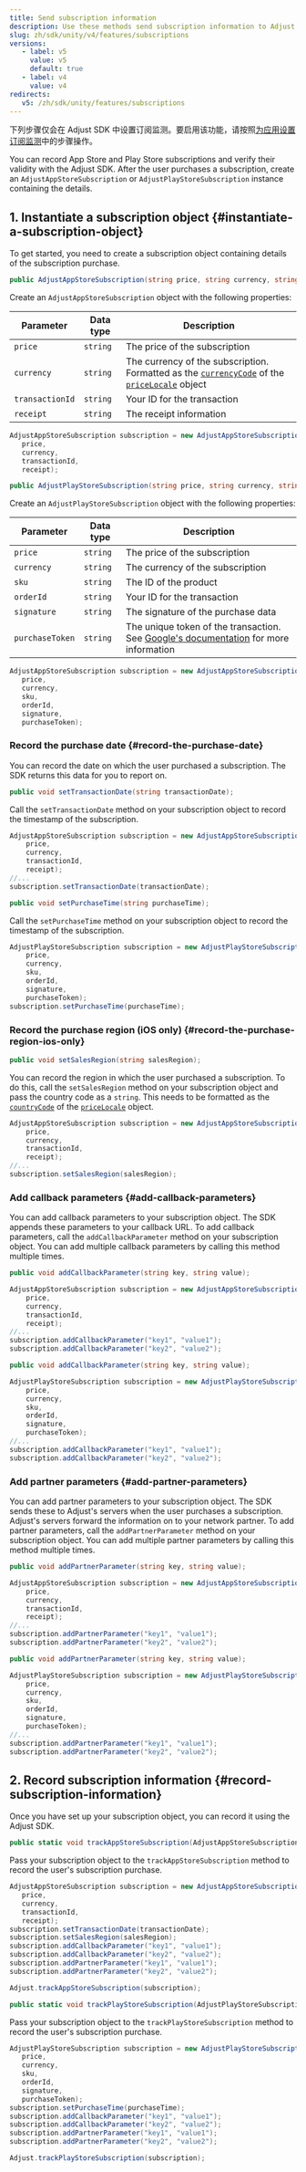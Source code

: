 ```yaml
---
title: Send subscription information
description: Use these methods send subscription information to Adjust.
slug: zh/sdk/unity/v4/features/subscriptions
versions:
   - label: v5
     value: v5
     default: true
   - label: v4
     value: v4
redirects:
   v5: /zh/sdk/unity/features/subscriptions
---
```


<Callout type="important">

下列步骤仅会在 Adjust SDK 中设置订阅监测。要启用该功能，请按照[为应用设置订阅监测](https://help.adjust.com/zh/article/set-up-subscriptions-for-your-app)中的步骤操作。

</Callout>

You can record App Store and Play Store subscriptions and verify their validity with the Adjust SDK. After the user purchases a subscription, create an `AdjustAppStoreSubscription` or `AdjustPlayStoreSubscription` instance containing the details.

## 1\. Instantiate a subscription object \{\#instantiate\-a\-subscription\-object\}

To get started, you need to create a subscription object containing details of the subscription purchase.

<Tabs>
<Tab title="App Store" sync="appstore" icon="PlatformIos"> <CodeBlock title="Method signature">

```cs
public AdjustAppStoreSubscription(string price, string currency, string transactionId, string receipt)
```

</CodeBlock>

Create an `AdjustAppStoreSubscription` object with the following properties:

| Parameter       | Data type | Description                                                                                                                                                                                                                                                                                         |
| --------------- | --------- | --------------------------------------------------------------------------------------------------------------------------------------------------------------------------------------------------------------------------------------------------------------------------------------------------- |
| `price`         | `string`  | The price of the subscription                                                                                                                                                                                                                                                                       |
| `currency`      | `string`  | The currency of the subscription. Formatted as the [`currencyCode`](https://developer.apple.com/documentation/foundation/nslocale/1642836-currencycode?language=objc) of the [`priceLocale`](https://developer.apple.com/documentation/storekit/skproduct/1506145-pricelocale?language=objc) object |
| `transactionId` | `string`  | Your ID for the transaction                                                                                                                                                                                                                                                                         |
| `receipt`       | `string`  | The receipt information                                                                                                                                                                                                                                                                             |

```cs
AdjustAppStoreSubscription subscription = new AdjustAppStoreSubscription(
   price,
   currency,
   transactionId,
   receipt);
```

</Tab>
<Tab title="Play Store" sync="playstore" icon="PlatformGooglePlay"> <CodeBlock title="Method signature">

```cs
public AdjustPlayStoreSubscription(string price, string currency, string sku, string orderId, string signature, string purchaseToken)
```

</CodeBlock>

Create an `AdjustPlayStoreSubscription` object with the following properties:

| Parameter       | Data type | Description                                                                                                                                                                                 |
| --------------- | --------- | ------------------------------------------------------------------------------------------------------------------------------------------------------------------------------------------- |
| `price`         | `string`  | The price of the subscription                                                                                                                                                               |
| `currency`      | `string`  | The currency of the subscription                                                                                                                                                            |
| `sku`           | `string`  | The ID of the product                                                                                                                                                                       |
| `orderId`       | `string`  | Your ID for the transaction                                                                                                                                                                 |
| `signature`     | `string`  | The signature of the purchase data                                                                                                                                                          |
| `purchaseToken` | `string`  | The unique token of the transaction. See [Google's documentation](<https://developer.android.com/reference/com/android/billingclient/api/Purchase#getPurchaseToken()>) for more information |

```cs
AdjustAppStoreSubscription subscription = new AdjustAppStoreSubscription(
   price,
   currency,
   sku,
   orderId,
   signature,
   purchaseToken);
```

</Tab>
</Tabs>

### Record the purchase date {#record-the-purchase-date}

You can record the date on which the user purchased a subscription. The SDK returns this data for you to report on.

<Tabs>
<Tab title="App Store" sync="appstore" icon="PlatformIos"> <CodeBlock title="Method signature">

```cs
public void setTransactionDate(string transactionDate);
```

</CodeBlock>

Call the `setTransactionDate` method on your subscription object to record the timestamp of the subscription.

```cs
AdjustAppStoreSubscription subscription = new AdjustAppStoreSubscription(
    price,
    currency,
    transactionId,
    receipt);
//...
subscription.setTransactionDate(transactionDate);
```

</Tab>
<Tab title="Play Store" sync="playstore" icon="PlatformGooglePlay"> <CodeBlock title="Methdo signature">

```cs
public void setPurchaseTime(string purchaseTime);
```

</CodeBlock>

Call the `setPurchaseTime` method on your subscription object to record the timestamp of the subscription.

```cs
AdjustPlayStoreSubscription subscription = new AdjustPlayStoreSubscription(
    price,
    currency,
    sku,
    orderId,
    signature,
    purchaseToken);
subscription.setPurchaseTime(purchaseTime);
```

</Tab>
</Tabs>

### Record the purchase region \(iOS only\) {#record-the-purchase-region-ios-only}

<CodeBlock title="Method signature">

```cs
public void setSalesRegion(string salesRegion);
```

</CodeBlock>

You can record the region in which the user purchased a subscription. To do this, call the `setSalesRegion` method on your subscription object and pass the country code as a `string`. This needs to be formatted as the [`countryCode`](https://developer.apple.com/documentation/foundation/nslocale/1643060-countrycode?language=swift) of the [`priceLocale`](https://developer.apple.com/documentation/storekit/skproduct/1506145-pricelocale?language=swift) object.

```cs
AdjustAppStoreSubscription subscription = new AdjustAppStoreSubscription(
    price,
    currency,
    transactionId,
    receipt);
//...
subscription.setSalesRegion(salesRegion);
```

### Add callback parameters {#add-callback-parameters}

You can add callback parameters to your subscription object. The SDK appends these parameters to your callback URL. To add callback parameters, call the `addCallbackParameter` method on your subscription object. You can add multiple callback parameters by calling this method multiple times.

<Tabs>
<Tab title="App Store" sync="appstore" icon="PlatformIos"> <CodeBlock title="Method signature">

```cs
public void addCallbackParameter(string key, string value);
```

</CodeBlock>

```cs
AdjustAppStoreSubscription subscription = new AdjustAppStoreSubscription(
    price,
    currency,
    transactionId,
    receipt);
//...
subscription.addCallbackParameter("key1", "value1");
subscription.addCallbackParameter("key2", "value2");
```

</Tab>
<Tab title="Play Store" sync="playstore" icon="PlatformGooglePlay"> <CodeBlock title="Method signature">

```cs
public void addCallbackParameter(string key, string value);
```

</CodeBlock>

```cs
AdjustPlayStoreSubscription subscription = new AdjustPlayStoreSubscription(
    price,
    currency,
    sku,
    orderId,
    signature,
    purchaseToken);
//...
subscription.addCallbackParameter("key1", "value1");
subscription.addCallbackParameter("key2", "value2");
```

</Tab>
</Tabs>

### Add partner parameters {#add-partner-parameters}

You can add partner parameters to your subscription object. The SDK sends these to Adjust's servers when the user purchases a subscription. Adjust's servers forward the information on to your network partner. To add partner parameters, call the `addPartnerParameter` method on your subscription object. You can add multiple partner parameters by calling this method multiple times.

<Tabs>
<Tab title="App Store" sync="appstore" icon="PlatformIos"> <CodeBlock title="Method signature">

```cs
public void addPartnerParameter(string key, string value);
```

</CodeBlock>

```cs
AdjustAppStoreSubscription subscription = new AdjustAppStoreSubscription(
    price,
    currency,
    transactionId,
    receipt);
//...
subscription.addPartnerParameter("key1", "value1");
subscription.addPartnerParameter("key2", "value2");
```

</Tab>
<Tab title="Play Store" sync="playstore" icon="PlatformGooglePlay"> <CodeBlock title="Method signature">

```cs
public void addPartnerParameter(string key, string value);
```

</CodeBlock>

```cs
AdjustPlayStoreSubscription subscription = new AdjustPlayStoreSubscription(
    price,
    currency,
    sku,
    orderId,
    signature,
    purchaseToken);
//...
subscription.addPartnerParameter("key1", "value1");
subscription.addPartnerParameter("key2", "value2");
```

</Tab>
</Tabs>

## 2\. Record subscription information \{\#record\-subscription\-information\}

Once you have set up your subscription object, you can record it using the Adjust SDK.

<Tabs>
<Tab title="App Store" sync="appstore" icon="PlatformIos"> <CodeBlock title="Method signature">

```cs
public static void trackAppStoreSubscription(AdjustAppStoreSubscription subscription);
```

</CodeBlock>

Pass your subscription object to the `trackAppStoreSubscription` method to record the user's subscription purchase.

```cs
AdjustAppStoreSubscription subscription = new AdjustAppStoreSubscription(
   price,
   currency,
   transactionId,
   receipt);
subscription.setTransactionDate(transactionDate);
subscription.setSalesRegion(salesRegion);
subscription.addCallbackParameter("key1", "value1");
subscription.addCallbackParameter("key2", "value2");
subscription.addPartnerParameter("key1", "value1");
subscription.addPartnerParameter("key2", "value2");

Adjust.trackAppStoreSubscription(subscription);
```

</Tab>
<Tab title="Play Store" sync="playstore" icon="PlatformGooglePlay"> <CodeBlock title="Method signature">

```cs
public static void trackPlayStoreSubscription(AdjustPlayStoreSubscription subscription);
```

</CodeBlock>

Pass your subscription object to the `trackPlayStoreSubscription` method to record the user's subscription purchase.

```cs
AdjustPlayStoreSubscription subscription = new AdjustPlayStoreSubscription(
   price,
   currency,
   sku,
   orderId,
   signature,
   purchaseToken);
subscription.setPurchaseTime(purchaseTime);
subscription.addCallbackParameter("key1", "value1");
subscription.addCallbackParameter("key2", "value2");
subscription.addPartnerParameter("key1", "value1");
subscription.addPartnerParameter("key2", "value2");

Adjust.trackPlayStoreSubscription(subscription);
```

</Tab>
</Tabs>
